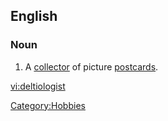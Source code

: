 ==English==

===Noun===
{{en-noun}}

# A [[collector]] of picture [[postcards]].

[[Category:Hobbies]]

[[vi:deltiologist]]